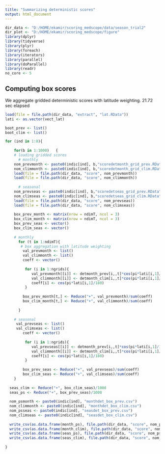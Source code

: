 ```yaml
---
title: "Summarizing deterministic scores"
output: html_document
---
```

```r
dir_data <- "D:/HOME/ekamir/scoring_medscope/data/season_trial2" 
dir_plot <- "D:/HOME/ekamir/scoring_medscope/figure"
library(dplyr)
library(tidyverse)
library(plyr)
library(foreach)
library(iterators)
library(parallel)
library(doParallel)
library(readr)
no_core <- 5

```

## Computing box scores 

We aggregate gridded deterministic scores with latitude weighting.
21.72 sec elapsed

```r

load(file = file.path(dir_data, "extract", "lat.RData"))
lati <- as.vector(vect_lat)

boot_prev <- list()
boot_clim <- list()

for (ind in 1:8){
   
    for(b in 1:1000)   {
    # loading gridded scores
      # monthly
    nom_prevmonth <- paste0(indic[ind], b,"scoredetmonth_grid_prev.RData")
    nom_climmonth <- paste0(indic[ind], b,"scoredetmonth_grid_clim.RData")
    load(file = file.path(dir_data, "score", nom_prevmonth))
    load(file = file.path(dir_data, "score", nom_climmonth))
    
      # seasonal
    nom_prevseas <- paste0(indic[ind], b,"scoredetseas_grid_prev.RData")
    nom_climseas <- paste0(indic[ind], b,"scoredetseas_grid_clim.RData")
    load(file = file.path(dir_data, "score", nom_prevseas))
    load(file = file.path(dir_data, "score", nom_climseas))
   
    box_prev_month <- matrix(nrow = ndimT, ncol = 3)
    box_clim_month <- matrix(nrow = ndimT, ncol = 3)
    box_prev_seas <- vector()
    box_clim_seas <- vector()
    
    # monthly 
      for (t in 1:ndimT){
       # box aggregation with latitude weighting
        val_prevmonth <- list()
        val_climmonth <- list()
        coeff <- vector()
        
         for (i in 1:ngrids){
            val_prevmonth[[i]] <- detmonth_prev[i,,t]*cos(pi*lati[i,1]/180)
            val_climmonth[[i]] <- detmonth_clim[i,,t]*cos(pi*lati[i,1]/180)
            coeff[i] <- cos(pi*lati[i,1]/180)
         }
        
        box_prev_month[t,] <- Reduce("+", val_prevmonth)/sum(coeff)
        box_clim_month[t,] <- Reduce("+", val_climmonth)/sum(coeff)
        
      }
    
    # seasonal
     val_prevseas <- list()
     val_climseas <- list()
        coeff <- vector()
        
         for (i in 1:ngrids){
            val_prevseas[[i]] <- detmonth_prev[i,,t]*cos(pi*lati[i,1]/180)
            val_climmonth[[i]] <- detmonth_clim[i,,t]*cos(pi*lati[i,1]/180)
            coeff[i] <- cos(pi*lati[i,1]/180)
         }
        
        box_prev_seas <- Reduce("+", val_prevseas)/sum(coeff)
        box_clim_seas <- Reduce("+", val_climseas)/sum(coeff)
    }
  
  seas_clim <- Reduce("+", box_clim_seas)/1000
  seas_ps <- Reduce("+", box_prev_seas)/1000
  
  nom_psmonth <- paste0(indic[ind], "monthdet_box_prev.csv")
  nom_climmonth <- paste0(indic[ind], "monthdet_box_clim.csv")
  nom_psseas <- paste0(indic[ind], "seasdet_box_prev.csv")
  nom_climseas <- paste0(indic[ind], "seasdet_box_clim.csv")
    
  write_csv(as.data.frame(month_ps), file.path(dir_data, "score", nom_psmonth))
  write_csv(as.data.frame(month_clim), file.path(dir_data, "score", nom_climmonth))
  write_csv(as.data.frame(seas_ps), file.path(dir_data, "score", nom_psseas))
  write_csv(as.data.frame(seas_clim), file.path(dir_data, "score", nom_climseas))
  
}

```

